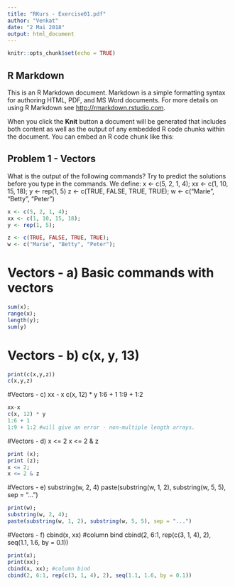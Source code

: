 ---
title: "RKurs - Exercise01.pdf"
author: "Venkat"
date: "2 Mai 2018"
output: html_document
---

```{r setup, include=FALSE}
knitr::opts_chunk$set(echo = TRUE)
```

## R Markdown

This is an R Markdown document. Markdown is a simple formatting syntax for authoring HTML, PDF, and MS Word documents. For more details on using R Markdown see <http://rmarkdown.rstudio.com>.

When you click the **Knit** button a document will be generated that includes both content as well as the output of any embedded R code chunks within the document. You can embed an R code chunk like this:

## Problem 1 -  Vectors
What is the output of the following commands? Try to predict the solutions before you type
in the commands. We define:
x <- c(5, 2, 1, 4); xx <- c(1, 10, 15, 18); y <- rep(1, 5)
z <- c(TRUE, FALSE, TRUE, TRUE); w <- c("Marie", "Betty", "Peter")
```{r creation of vectors, echo=TRUE}
x <- c(5, 2, 1, 4); 
xx <- c(1, 10, 15, 18); 
y <- rep(1, 5);

z <- c(TRUE, FALSE, TRUE, TRUE);
w <- c("Marie", "Betty", "Peter");

```
# Vectors - a) Basic commands with vectors
```{r basic vector operations}
sum(x);
range(x);
length(y);
sum(y)

```

# Vectors - b) c(x, y, 13)
```{r print the character vectors}
print(c(x,y,z))
c(x,y,z)
```

#Vectors - c) xx - x
c(x, 12) * y
1:6 + 1
1:9 + 1:2
```{r}
xx-x
c(x, 12) * y
1:6 + 1
1:9 + 1:2 #will give an error - non-multiple length arrays. 
```

#Vectors - 
d) x <= 2
x <= 2 & z
```{r comparison of vectors}
print (x);
print (z);
x <= 2;
x <= 2 & z
```

#Vectors - e)
substring(w, 2, 4)
paste(substring(w, 1, 2), substring(w, 5, 5), sep = "...")
```{r vector substring operations}
print(w);
substring(w, 2, 4);
paste(substring(w, 1, 2), substring(w, 5, 5), sep = "...")
```

#Vectors - f)
cbind(x, xx) #column bind 
cbind(2, 6:1, rep(c(3, 1, 4), 2), seq(1.1, 1.6, by = 0.1))
```{r Combine R objects by Rows and columns}
print(x);
print(xx);
cbind(x, xx); #column bind 
cbind(2, 6:1, rep(c(3, 1, 4), 2), seq(1.1, 1.6, by = 0.1))
```
